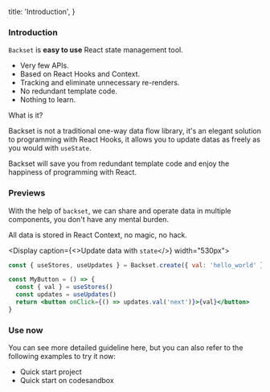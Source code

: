 
  title: 'Introduction',
}

### Introduction

`Backset` is **easy to use** React state management tool.

- Very few APIs.
- Based on React Hooks and Context.
- Tracking and eliminate unnecessary re-renders.
- No redundant template code.
- Nothing to learn.

<Divider y={3} volume={12} align="left">
  What is it?
</Divider>

Backset is not a traditional one-way data flow library, it's an elegant solution to programming with React Hooks,
it allows you to update datas as freely as you would with `useState`.

Backset will save you from redundant template code and enjoy the happiness of programming with React.

<Spacer y={3} />

### Previews

With the help of `backset`, we can share and operate data in multiple components,
you don't have any mental burden.

All data is stored in React Context, no magic, no hack.

<Display caption={<>Update data with <Code>state</Code></>} width="530px">

```jsx
const { useStores, useUpdates } = Backset.create({ val: 'hello_world' })

const MyButton = () => {
  const { val } = useStores()
  const updates = useUpdates()
  return <button onClick={() => updates.val('next')}>{val}</button>
}
```

</Display>

<Spacer y={3} />

### Use now

You can see more detailed <NextLink href="/guide"><Link color>guideline here</Link></NextLink>,
but you can also refer to the following examples to try it now:

- <Link color target="_blank" href="https://github.com/unix/backset/blob/master/examples/quick-start/README.md">Quick start project</Link>
- <Link color target="_blank" href="https://codesandbox.io/s/backset-quick-start-xj1p9">Quick start on codesandbox</Link>

